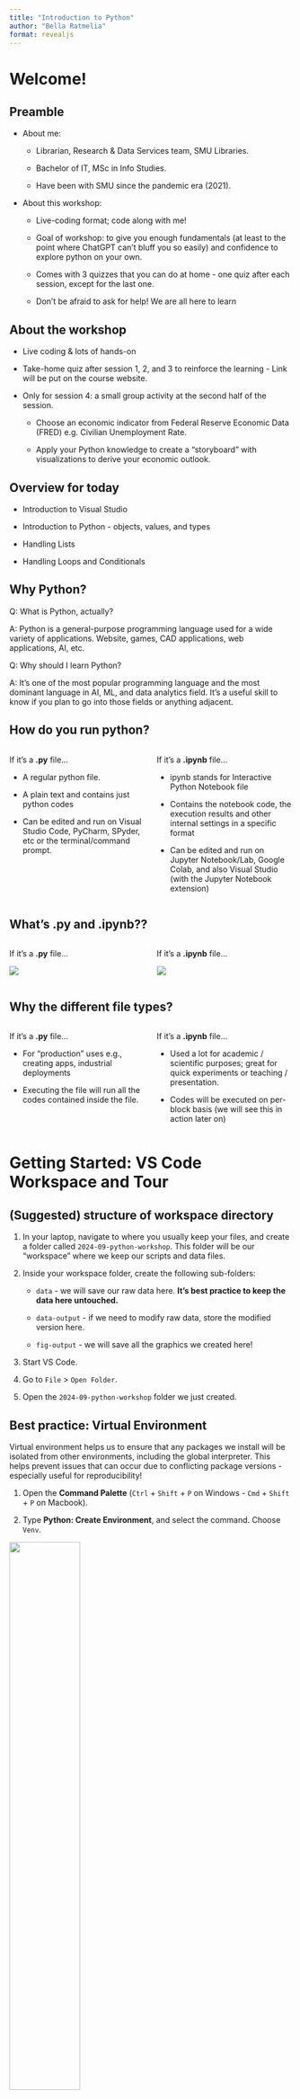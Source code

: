 ```yaml
---
title: "Introduction to Python"
author: "Bella Ratmelia"
format: revealjs
---
```


# Welcome!

## Preamble

::: incremental
-   About me:

    -   Librarian, Research & Data Services team, SMU Libraries.

    -   Bachelor of IT, MSc in Info Studies.

    -   Have been with SMU since the pandemic era (2021).

-   About this workshop:

    -   Live-coding format; code along with me!

    -   Goal of workshop: to give you enough fundamentals (at least to the point where ChatGPT can't bluff you so easily) and confidence to explore python on your own.

    -   Comes with 3 quizzes that you can do at home - one quiz after each session, except for the last one.

    -   Don't be afraid to ask for help! We are all here to learn
:::

## About the workshop

-  Live coding & lots of hands-on

-  Take-home quiz after session 1, 2, and 3 to reinforce the learning - Link will be put on the course website.

-  Only for session 4: a small group activity at the second half of the session.

    -  Choose an economic indicator from Federal Reserve Economic Data (FRED) e.g. Civilian Unemployment Rate.
    
    -  Apply your Python knowledge to create a "storyboard" with visualizations to derive your economic outlook. 


## Overview for today

-   Introduction to Visual Studio

-   Introduction to Python - objects, values, and types

-   Handling Lists

-   Handling Loops and Conditionals

## Why Python?

Q: What is Python, actually?

A: Python is a general-purpose programming language used for a wide variety of applications. Website, games, CAD applications, web applications, AI, etc.

Q: Why should I learn Python?

A: It’s one of the most popular programming language and the most dominant language in AI, ML, and data analytics field. It's a useful skill to know if you plan to go into those fields or anything adjacent.

## How do you run python?

::::: columns
::: {.column width="50%"}
If it's a **.py** file...

-   A regular python file.

-   A plain text and contains just python codes

-   Can be edited and run on Visual Studio Code, PyCharm, SPyder, etc or the terminal/command prompt.
:::

::: {.column width="50%"}
If it's a **.ipynb** file...

-   ipynb stands for Interactive Python Notebook file

-   Contains the notebook code, the execution results and other internal settings in a specific format

-   Can be edited and run on Jupyter Notebook/Lab, Google Colab, and also Visual Studio (with the Jupyter Notebook extension)
:::
:::::

## What's .py and .ipynb??

::::: columns
::: {.column width="50%"}
If it's a **.py** file...

![](images/py-script.png)
:::

::: {.column width="50%"}
If it's a **.ipynb** file...

![](images/ipynb-script.png)
:::
:::::

## Why the different file types?

::::: columns
::: {.column width="50%"}
If it's a **.py** file...

-   For "production" uses e.g., creating apps, industrial deployments

-   Executing the file will run all the codes contained inside the file.
:::

::: {.column width="50%"}
If it's a **.ipynb** file...

-   Used a lot for academic / scientific purposes; great for quick experiments or teaching / presentation.

-   Codes will be executed on per-block basis (we will see this in action later on)
:::
:::::

# Getting Started: VS Code Workspace and Tour

## (Suggested) structure of workspace directory

1.  In your laptop, navigate to where you usually keep your files, and create a folder called `2024-09-python-workshop`. This folder will be our "workspace" where we keep our scripts and data files.

2.  Inside your workspace folder, create the following sub-folders:

    -   `data` - we will save our raw data here. **It's best practice to keep the data here untouched.**

    -   `data-output` - if we need to modify raw data, store the modified version here.

    -   `fig-output` - we will save all the graphics we created here!

3.  Start VS Code.

4.  Go to `File` \> `Open Folder`.

5.  Open the `2024-09-python-workshop` folder we just created.

## Best practice: Virtual Environment {.nostretch}

::: {.callout-note appearance="simple"}
Virtual environment helps us to ensure that any packages we install will be isolated from other environments, including the global interpreter. This helps prevent issues that can occur due to conflicting package versions - especially useful for reproducibility!
:::

1.  Open the **Command Palette** (`Ctrl` + `Shift` + `P` on Windows - `Cmd` + `Shift` + `P` on Macbook).

2.  Type **Python: Create Environment**, and select the command. Choose `Venv`.

![](images/create_environment_dropdown.png){width="50%"}

3.  Select the Python interpreter that we installed in the pre-workshop activity. Give VS Code a few minutes to setup the environment.

![](images/interpreters-list.png){width="50%"}

## Create new file

1.  Open the **Command Palette** (`Ctrl` + `Shift` + `P` on Windows - `Cmd` + `Shift` + `P` on Macbook).

2.  Type **Python: New Python File**, and select the command.

3.  Rename the file to `01-intro.py`

## Some basic glossary (for your reference) {.smaller}

::::: columns
::: {.column width="50%"}

Objects

:   In Python, everything is an object. An object is a piece of data that can have attributes and methods associated with it.

Value

:   The actual data stored in a variable or object. It can be a number, string, list, or any other data type.

Variable

:   A value that has a name associated with it.

Assign

:   To give a value to a variable. This is done using the equals sign (=).
:::

::: {.column width="50%"}

Function

:   A reusable block of code that performs a specific task. Functions can take inputs (arguments) and return outputs.

Call

:   To execute or run a function. This is done by using the function name followed by parentheses.

Arguments

:   Values passed to a function when it is called. These values are used by the function to perform its task.

Options/Parameters

:   Variables defined in a function's declaration that act as placeholders for arguments. They specify what kind of data the function expects to receive.

Packages

:   Collections of related modules that extend Python's capabilities. They can be installed and imported to add new functionalities within your workspace.
:::
:::::

# Section 1: Getting Started

Hands on session - Make sure to open the `py` file we just created.

## Running your python code  {.nostretch}

Type the following in your `.py` file...

```python
#| echo: true
#| output: false
print("Hello World!")
5 + 5 
```

...and then click on the run button to run the script

![](images/py-run-button.jpg){width="40%"}

You should see "Hello World!" and a 10 printed at the Terminal window at the bottom

## Built-in functions

-  Functions will typically have brackets `()` at the end of their name.
-  Python has a built-in function called `print()` that prints things as text. 
-  Call the function (i.e., tell Python to run it) by using its name.

```python
#| echo: true
print(10 - 5)
print(10 * 2)
print("hello world")
```

## Comments 
Use comments to add a layer of documentation to your code. E.g., explain what a block of code does, etc.

Comments always start with a hashtag \#

```python
#| echo: true
print(10 - 5)
print(10 * 2)
print("hello world")
# print("python won't print this!")
```

Feel free to use this method to add your own notes throughout the workshop! 

# Section 2: Variables and assignment

## What's a variable?

Variables are names for values. \# In Python, the `=` symbol assigns the value on the right to the variable on the left. 

Once you declare a variable, you must assign value to it.

```python
#| echo: true
greetings = "Hello World!"
age = 25
```

Variable names criteria:

- cannot start with a digit
- alphanumeric only (underscores are a-OK)
- case sensitive
- should be meaningful (e.g. `quarter1_growth` instead of just `q1g`)

## On creating variables
Variables must be created before they are used.

If a variable doesn't exist yet, or if the name has been mis-spelled, Python reports an error. e.g. if you try to simply declare a variable called `name` but didn't assign any value to it, Python will not like that and reports an error!

``` python
name  # This  will give you an error. 
```

## Things we can do with variables

We can pass variables to functions, e.g. let's pass the `greetings` variable to `print()` function. This should print out the value of `greetings`.

```python
#| echo: true
#| output-location: column
print(greetings)
print("today's greetings:", greetings)
```

We can also update the value contained inside a variable. Let's try adding 10 to variable `age`.
```python
#| echo: true
#| output-location: column
age = age + 10
print("Age in ten years from now:", age)
```

You can also assign a variable value to another variable

```python
#| echo: true
#| output-location: column
continent = "Asia"
position = continent  
print("Position:", position)  
print("Continent:", continent)  
```

## Learning Check #1

**What is the final value of variable `position` below?**

``` python
initial = "up"
position = initial
initial = "down"
```

**What is the final value of variable `country_1` below?**

``` python
country_1 = "Australia"
country_2 = "New Zealand"
temp = country_1
country_1 = country_2
country_2 = temp
```

# Section 3: Data Types and Conversion

## Refresher: Quantitative Data Types in Econs and Social Sciences

::::: columns
::: {.column width="50%"}
Non-Continuous Data

-   Nominal/Categorical: Non-ordered, non-numerical data, used to represent qualitative attribute. e.g. Country, Employment status
-   Ordinal: Ordered non-numerical data. e.g. Nutri-grade ratings
-   Discrete: Numerical data that can only take specific value (usually integers) e.g. Shoe size, clothing size
-   Binary: Nominal data with only two possible outcome. e.g. pass/fail, yes/no, survive/not survive
:::

::: {.column width="50%"}
Continuous Data

-   Interval: Numerical data that can take any value within a range. [It does not have a "true zero".]{.underline} e.g. Temperature of 0 C does not represent absence of heat.
-   Ratio: Numerical data that can take any value within a range. [it has a "true zero".]{.underline} e.g. annual income of 0 represents no income.
:::
:::::

## Basic data types in Python

-   Integers (int): Whole numbers without a decimal point. Examples: 5, -3, 0
-   Floating-point numbers (float): Numbers with a decimal point. Examples: 3.14, -0.5, 2.0
-   Strings (str): Sequences of characters enclosed in quotes. Examples: "Hello", 'Python'
-   Booleans (bool): Logical values representing `True` or `False`. Examples: True, False
-   None: A special type representing the absence of a value

```python
#| echo: true
country = "Singapore"  # string
public_holidays = 11  # integer
avg_temp = 27.8  # float
part_of_asean = True  # Boolean
```
## Why do I need to care about these data types?

Because a value's data type determines what the program can do to it.

For example, the calculations below work on `int` data type

```python
#| echo: true
#| output-location: column
print(public_holidays - 5)  
```

But the above operation won't work on a `string`
``` python
print(country - "pore") \# this will give an error!
```
However you can use "+" and "\*" on strings

```python
#| echo: true
#| output-location: column
print(country + " best")  # this works for string, though.
print(country * 4)  # this also works
print("=" * 10)  # this also works
print(len(country))  # this would print out the number of characters a string has
```

## Converting data types to one another

Some data types need to be converted before we can do some operations on them i.e. this will give you an error.

``` python
print("10" + 2) 
```
Here is how you can convert the data types:

```python
#| echo: true
print("10" + str(2))  # convert to string
print(int(10) + 2)  # convert to int
```

## Take note of variables assignment placement

Take note of the execution order of your variables! They only change value when something is assigned to them.

```python
#| echo: true
public_holiday = 11  # initial value 
new_holidays = public_holiday + 5
public_holiday = 10  # we update the variable
print("Public holiday:", public_holiday) 
print("New holidays:", new_holidays) 
```

Updating the value of `public_holiday` will not auto-update the value of `new_holidays`.

## Learning Check #2

What is the data type of each of this variable?

``` python
a = 50  
b = "SMU Libraries"  
c = 100.5  
d = True  
e = 10 * 2.54  
f = int(5.5)  
g = 10 < 15  
h = len("The quick brown fox jumps over the lazy dog")  
```

# Section 4: Built-in Python functions

## Arguments vs Parameters

-   There are many built-in function that we can use, one of the common one is `round()` which will round a float number to the nearest integer.
-   Some functions accept arguments, and we put them inside the brackets when we pass it to the function. It's like telling the function "do what you're supposed to do with this things I pass to you".

```python
#| echo: true
round(3.14)
```

formal definition, but often used interchangeably: 

- arguments = the value passed to a function - in this case, 3.14 
- parameters = the variable passed to a function

## How do I find out more about a function?

-   Some functions can take more than one arguments! we've seen this with `print()` earlier.
-   If you're not sure what kind of arguments are accepted, etc, use the `help()` function. This example below should tell you more about `round()` once executed.

```python
#| echo: true
help(round)
```

# Section 5: Lists

## More data types / structure

Other than the basic 4 types that we learned earlier, Python has more data structures where we can store multiple values in a single variable:

-   **Lists**: Ordered, mutable (i.e. can be edited) sequences of elements. Examples: `[1, 2, 3]`, `['a', 'b', 'c']`
-   **Tuples**: Ordered, immutable (i.e. cannot be edited once it is created) sequences of elements. Examples: `(1, 2, 3)`, `('a', 'b', 'c')`
-   **Dictionaries** (dict): Unordered collections of key-value pairs. Example: `{'name': 'John', 'age': 30}`
-   **Sets**: Unordered collections of unique elements. Example: `{1, 2, 3}`

We will not be covering all of the above, only list and dictionaries (for session 4)

## When lists would be useful

Scenario: We want to track Singapore's GDP year-over-year (YoY) growth from 2024 to 2018.

-  A list helps us store multiple years of data in one place, making it efficient.
-  Without a list, we'd need dozens of separate variables for each year, making it harder to analyze trends.
-  Using a list, we can easily manage and analyze the data for all the years together.

```python
#| echo: true

# growth rates from 2023 Q1 to 2024 Q2
quarterly_gdp_growth = [-2,-5.8, 2.8, 2.6, 7.3, 1.1, 3.4]
```

You can also initialize an empty list to fill later

```python
#| echo: true
future_growth_rates = []
```

## Check number of items in a list

As a good first step, it's good to check the number of items you have in your list!

```python
#| echo: true
print('GDP growth rates:', quarterly_gdp_growth)
print('Number of quarters:', len(quarterly_gdp_growth))
```

## Retrieve a single item from a list

Sometimes you don't need the entire list. To retrieve a single value from a list, simply specify their index number enclosed in square brackets

-  Remember that index starts from 0 instead of 1.
-  So if you want to retrieve the fourth item (2021's growth rate), the index will be 3.

```python
#| echo: true
print('GDP growth rate in 2023 Q1 (1st item):', quarterly_gdp_growth[0])
print('GDP growth rate in 2024 Q2 (6th item):', quarterly_gdp_growth[5])
```

If we put an index number that's larger than actual number of items, python will give us an error!

```python
quarterly_gdp_growth[10] # This would cause an IndexError
```

## Retrieve multiple items from a list: the syntax

Slicing allows you to extract a portion of the list by specifying a range of indices.
The basic syntax for slicing is:

``` python
list_name[start:end:step]
```

-  `start` is the index where the slice starts (inclusive)
-  `end` is the index where the slice ends (exclusive)
-  If `start` is omitted, the slice begins from the start of the list
-  If `end` is omitted, the slice goes to the end of the list
-  `step` is optional; it determines how many items to skip

## Retrieve multiple items from a list: in action

Specifying the start and end:

```python
#| echo: true
#| output-location: column
print('First three quarters:', 
quarterly_gdp_growth[0:3])
```

Omitting the end index:

```python
#| echo: true
#| output-location: column
print('From Q3 2023 onwards:', 
quarterly_gdp_growth[2:])
```

Omitting the start:

```python
#| echo: true
#| output-location: column
print('First three quarters:', 
quarterly_gdp_growth[:3])
```

If we put a negative index, python list will count from the end instead of the beginning!

```python
#| echo: true
#| output-location: column
print('Last three quarters:', 
quarterly_gdp_growth[-3:])
```

## Stepping value in a list

You can also use a step value to skip items! 

It is particularly useful if you need to reverse a list.

```python
#| echo: true

print('Every other quarter:', quarterly_gdp_growth[::2])
print('Quarters in reverse order:', quarterly_gdp_growth[::-1])

```

## Updating the value of items inside a list

List values can be replaced by simply assigning a new value to them! Let's update the growth rate for 2023 Q3 (index 2) with the correct figure.

```python
#| echo: true
quarterly_gdp_growth[2] = -2.8
print('Updated GDP growth rates:', quarterly_gdp_growth)
```


## Appending items to a list

Let's append a new data of 3.2% growth that we get for 2024 Q3 to the list. Appending will put this new item at the end of the list. 

```python
#| echo: true
print('GDP growth rates initially:', quarterly_gdp_growth)
quarterly_gdp_growth.append(3.2)  
print('GDP growth rates after adding 2024 Q3 prediction:', quarterly_gdp_growth)
```

## Adding data to a specific position in a list

Let's add data to the start of the list! The data is growth for 2022 Q4, which was 9.4%.

```python
#| echo: true
#| code-line-numbers: "2"
print('GDP growth rates initially:', quarterly_gdp_growth)
quarterly_gdp_growth.insert(0, 9.4) # <1>
print('GDP growth rates after adding 2022 Q4:', quarterly_gdp_growth)
```

1. The first parameter is the index position of where we want this new value to be. The second parameter is the actual value we'd like to insert. 

## Removing items from a list

Let's remove the two items we added previously! 

There are two ways to remove items: using `del` or `.pop()` method.

```python
#| echo: true
#| code-line-numbers: "2|3"
print('GDP growth rates initially:', quarterly_gdp_growth)
del quarterly_gdp_growth[0]  # <1>
quarterly_gdp_growth.pop()   # <2>
print('GDP growth rates after removing projection:', quarterly_gdp_growth)
```

1. with `del`, you need to specify the index of the items you'd like to remove
2. `pop()` will remove the item at the end of the list. 


## Calculations with List

Let's say we want to calculate the average quarterly gdp growth:

```python
#| echo: true
total_growth = sum(quarterly_gdp_growth)
average_growth = total_growth / len(quarterly_gdp_growth)
print(f"Average quarterly GDP growth: {average_growth:.2f}%")
```

## Various data types in a single list

You can include values of different types in a list, though for GDP data we'll stick to numbers!

```python
#| echo: true
mixed_data = ["2024 growth", 3.0, "2023 growth", 2.7]
print(mixed_data)
```

## Learning Check #3 {.scrollable}

Write a code to complete the following tasks:

1. Write a code to print the growth rate for 2023 Q4 (remember, it's the 5th item but index 4)

```python
#| echo: true
#| code-fold: true
print(quarterly_gdp_growth[4])
```

2. Write a code to print the growth rates for the first three quarters of 2023

```python
#| echo: true
#| code-fold: true
print(quarterly_gdp_growth[0:3])
```

3. Add a projected growth rate of 3.3 and 3.6 the next two quarters at the end of the list

```python
#| echo: true
#| code-fold: true
# method 1 using insert
quarterly_gdp_growth.insert(len(quarterly_gdp_growth), 3.3)

# method 2 using append
quarterly_gdp_growth.append(3.6)

print(quarterly_gdp_growth)
```

# Section 6: Loops

## Automate stuff with loop!

Scenario: We have Singapore's Quarterly GDP growth rates from 2023 Q1 to 2024 Q2, and we want to print them in this format: `Quarterly GDP growth: 5%`

:::: {.columns}

::: {.column width="50%"}
Manually printing out the items

```python
#| echo: true

print("Quarterly GDP growth:", quarterly_gdp_growth[0], "%") 
print("Quarterly GDP growth:", quarterly_gdp_growth[1], "%") 
print("Quarterly GDP growth:", quarterly_gdp_growth[2], "%") 
print("Quarterly GDP growth:", quarterly_gdp_growth[3], "%") 
print("Quarterly GDP growth:", quarterly_gdp_growth[4], "%") 
# and so on...
# can you imagine doing this for 100++ items?
```
:::

::: {.column width="50%"}
With `for` loop

```python
#| echo: true
for growth in quarterly_gdp_growth: 
    print("Quarterly GDP growth:", growth, "%") 
```
:::

::::

As you can see, we can achieve the same thing  (or more) with less code to type with `for` loop.

## Anatomy of a loop

Anatomy of loops explained using the example above:

```python
#| echo: true
#| output: false
#| code-line-numbers: 1|2
for growth in quarterly_gdp_growth: # <1>
    print("Quarterly GDP growth:", growth, "%") #<2>
```

1.  `growth` is the loop variable, representing the value that changes with each iteration of the loop. You can think of it as the "current item" being processed. Meanwhile, `quarterly_gdp_growth` is the collection that the loop iterates over. The loop statement also ends with a colon `:`.
2.  `print("Quarterly GDP growth:", growth, "%")` is the body of the loop, specifying the action to take for each item in the collection. The body of the loop **must** be indented. 


## More examples: using `range()`

Below is a loop that will print out numbers from 1 to 6:

```python
#| echo: true
for number in range(1, 7):  # 1 to 6, representing 6 quarters
    print("Quarter", number)
```

## More examples: using `enumerate()`

We can use `enumerate()` to loop not only the items inside a list, but also the index position of each item in the list!

Let's say we want to re-format our printout to `1) Quarterly GDP growth: 5%`

```python
#| echo: true

for index, item in enumerate(quarterly_gdp_growth):
    print(f"{index + 1}) Quarterly GDP growth: {item}%")

```


# Section 7: Conditionals (If-Else)

## Automate decisions with conditionals! {.scrollable}

Scenario: We have Singapore's Quarterly GDP growth rates, and we want to categorize them as "Growth", "Stable", or "Decline" based on their values.

:::: {.columns}

::: {.column width="50%"}
Without conditionals and `for` loops
```python
#| echo: true

print(quarterly_gdp_growth[0], "% - Category: Decline")
print(quarterly_gdp_growth[1], "% - Category: Decline")
print(quarterly_gdp_growth[2], "% - Category: Decline")
print(quarterly_gdp_growth[3], "% - Category: Growth")
print(quarterly_gdp_growth[4], "% - Category: Growth")
```
:::

::: {.column width="50%"}
With conditionals and `for` loops
```python
#| echo: true
for growth in quarterly_gdp_growth:
    if growth > 2:
        category = "Growth"
    elif -2 <= growth <= 2:
        category = "Stable"
    else:
        category = "Decline"
    
    print(f"{growth}% - Category: {category}")
```
:::

::::

## Why conditionals + for loops is great

1. Automated categorization based on values - no manual intervention needed!
2. Easily adjustable criteria (just change the numbers in the if-elif-else statements)
3. Works for any number of data points - again, no manual intervention needed!
4. Makes the code more readable and maintainable

Let's break down the anatomy of conditionals first!

## Anatomy of Conditionals

Also called if-else structure, it looks like this at the very basic level:

```python
#| echo: true
#| code-line-numbers: "3|4|5|6"

gdp_growth = 2.5

if gdp_growth > 0: # <1>
    print("The economy is growing.") # <2>
else: # <3>
    print("The economy is not growing.") # <4>
```

1.  The if statement starts with the keyword 'if', followed by a condition, and ends with a colon ':'
2.  The body of the if statement is indented. This line of code will be run if the condition is fulfilled
3.  The else clause is optional, starts with 'else', and ends with a colon ':'
4.  The body of the else clause is also indented, and only run if the condition is NOT fulfilled

## Multiple conditions

Sometimes we have multiple conditions that we want to check! We can use `elif` (stands for else-if) to add the conditions. You can have multiple `elif` clauses. 

```python
#| echo: true
#| code-line-numbers: "5,6"

gdp_growth = 0

if gdp_growth > 0:
    print("The economy is growing.")
elif gdp_growth == 0:
    print("The economy is stable.")
else:
    print("The economy is shrinking.")
```

## Multiple conditions with Boolean operators

In some cases, we can't split the conditions among multiple elifs. For example, we may want to check `gdp_growth` and `inflation` rate to determine the economic state.

```python
#| echo: true
#| code-line-numbers: "4,5|6,7"

gdp_growth = 1.5
inflation = 2.0

if gdp_growth > 0 and inflation < 3: # <1>
    print("The economy is in a good state.")
elif gdp_growth > 0 or inflation < 3: # <2>
    print("The economy is in a mixed state.")
else:
    print("The economy needs attention.")
```

1. `and` requires both conditions to be `True`
2. `or` requires at least one condition to be `True`

## Multiple conditions - Order does matter!
Assuming variable `growth` has the value of 10, the conditionals below will give us the wrong result.

```python
#| echo: true
growth = 10
if growth > 0:
    print(f"{growth}% is a moderate growth")
elif growth > 5:  # This will never be reached for growth > 1
    print(f"{growth}% is a strong growth")
else:
    print(f"{growth}% is a negative growth")
```
This ordering would give the correct result:
```python
#| echo: true
if growth > 5:
    print(f"{growth}% is strong growth")
elif growth > 0:
    print(f"{growth}% is moderate growth")
else:
    print(f"{growth}% is negative growth")
```


## Nested conditionals

For a more complicated conditionals, you can put a conditional inside another! **Be careful with indentation to ensure correct nesting!**

```python
#| echo: true
#| code-line-numbers: "4,9,10|5-8"

gdp_growth = 2.5
unemployment = 4.0

if gdp_growth > 0: # <1>
    if unemployment < 5: # <2>
        print("Strong economic performance.") # <2>
    else: # <2>
        print("Growing economy, but high unemployment.") # <2>
else: # <1>
    print("Economic challenges ahead.") # <1>
```

1.  "outer" conditional.
2.  "inner" conditionals. Note the indent for this statement! This conditional will be run only if the outer conditions are fulfilled. 

## Conditionals and For loops combi

As seen from the first example of this section, we can combine for loops with conditionals

```python
#| echo: true

for growth in quarterly_gdp_growth:
    if growth > 2:
        category = "Growth"
    elif -2 <= growth <= 2:
        category = "Stable"
    else:
        category = "Decline"
    
    print(f"{growth}% - Category: {category}")
```

## Conditionals and For loops combi: counting occurence

Other ways for loops and conditionals can be used is for when we want to count occurence. Let's say we want to keep track how many growths and contractions have happened for the past quarters.

```python
#| echo: true
#| code-line-numbers: "1,2|5-8"

growth_periods = 0 # <1>
decline_periods = 0 # <1>

for rate in quarterly_gdp_growth:
    if rate > 0:
        growth_periods += 1 # <2>
    elif rate < 0:
        decline_periods += 1 # <2>

print("Growth periods:", growth_periods)
print("Decline periods:", decline_periods)
```

1.  set the counters, one to keep track of growth and the other one to keep track of declines
2.  increase the counters when conditions were met.

## Learning Check #4

Write a script that identifies the highest and lowest growth quarters (5 mins)

```python
#| echo: true
#| code-fold: true

# get the value of the highest and the lowest with max and min
highest_growth = max(quarterly_gdp_growth)
lowest_growth = min(quarterly_gdp_growth)
```

## Even more data types

We will explore these in the upcoming sessions!

-   DateTime

-   NumPy’s Arrays

-   Panda’s DataFrame & Time series DataFrame

# End of Session 1!

We have covered: variables, data types, list, loop, and conditional